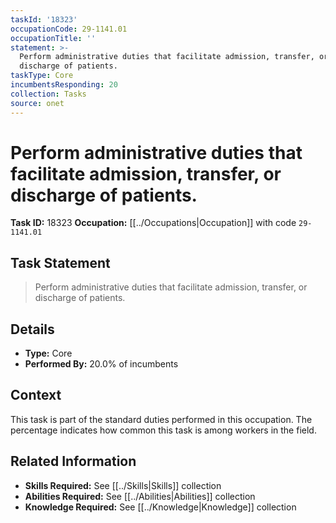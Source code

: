 ```yaml
---
taskId: '18323'
occupationCode: 29-1141.01
occupationTitle: ''
statement: >-
  Perform administrative duties that facilitate admission, transfer, or
  discharge of patients.
taskType: Core
incumbentsResponding: 20
collection: Tasks
source: onet
---
```

# Perform administrative duties that facilitate admission, transfer, or discharge of patients.

**Task ID:** 18323
**Occupation:** [[../Occupations|Occupation]] with code `29-1141.01`

## Task Statement

> Perform administrative duties that facilitate admission, transfer, or discharge of patients.

## Details

- **Type:** Core
- **Performed By:** 20.0% of incumbents

## Context

This task is part of the standard duties performed in this occupation. The percentage indicates how common this task is among workers in the field.

## Related Information

- **Skills Required:** See [[../Skills|Skills]] collection
- **Abilities Required:** See [[../Abilities|Abilities]] collection
- **Knowledge Required:** See [[../Knowledge|Knowledge]] collection
